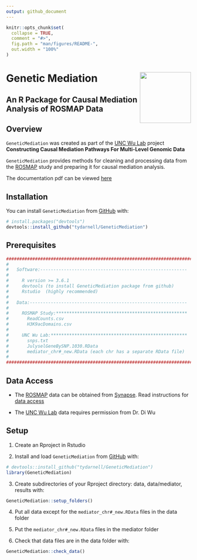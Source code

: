 ```yaml
---
output: github_document
---
```


<!-- README.md is generated from README.Rmd. Please edit that file -->

```r
knitr::opts_chunk$set(
  collapse = TRUE,
  comment = "#>",
  fig.path = "man/figures/README-",
  out.width = "100%"
)
```

# Genetic Mediation <img src='man/figures/logo.png' align="right" height="139" />

<!-- badges: start -->

<!-- badges: end -->

<!-- Global site tag (gtag.js) - Google Analytics -->
<script async src="https://www.googletagmanager.com/gtag/js?id=UA-164663784-2"></script>
<script>
  window.dataLayer = window.dataLayer || [];
  function gtag(){dataLayer.push(arguments);}
  gtag('js', new Date());

  gtag('config', 'UA-164663784-2');
</script>


## An R Package for Causal Mediation Analysis of ROSMAP Data

## Overview

`GeneticMediation` was created as part of the [UNC Wu Lab](http://diwulab.web.unc.edu/) project **Constructing Causal Mediation Pathways For Multi-Level Genomic Data**

`GeneticMediation` provides methods for cleaning and processing data from the [ROSMAP](https://www.synapse.org/#!Synapse:syn3219045) study and preparing it for causal mediation analysis.

The documentation pdf can be viewed [here](https://tydarnell.github.io/GeneticMediation_1.1.0.pdf)

## Installation

You can install `GeneticMediation` from [GitHub](https://github.com/)
with:

``` r
# install.packages("devtools")
devtools::install_github("tydarnell/GeneticMediation")
```
## Prerequisites

``` r
####################################################################################
#   
#   Software:--------------------------------------------------------
#
#     R version >= 3.6.1
#     devtools (to install GeneticMediation package from github)
#     Rstudio  (highly recommended)
#
#   Data:------------------------------------------------------------
#
#     ROSMAP Study:**************************************************
#       ReadCounts.csv   
#       H3K9acDomains.csv 
#
#     UNC Wu Lab:****************************************************
#       snps.txt
#       JulyselGeneBySNP.1030.RData
#       mediator_chr#_new.RData (each chr has a separate RData file)
#
####################################################################################
```
## Data Access

* The [ROSMAP](https://www.synapse.org/#!Synapse:syn3219045) data can be obtained from [Synapse](https://www.synapse.org/#!Synapse:syn3219045). Read instructions for [data access](https://adknowledgeportal.synapse.org/DataAccess/Instructions)

* The [UNC Wu Lab](http://diwulab.web.unc.edu/) data requires permission from Dr. Di Wu

## Setup

1)  Create an Rproject in Rstudio


2)  Install and load `GeneticMediation` from
    [GitHub](https://github.com/) with:

<!-- end list -->

``` r
# devtools::install_github("tydarnell/GeneticMediation")
library(GeneticMediation)
```


3)  Create subdirectories of your Rproject directory: data, data/mediator, results with:

<!-- end list -->

``` r
GeneticMediation::setup_folders()
```


4)  Put all data except for the `mediator_chr#_new.RData` files in the
    data folder


5)  Put the `mediator_chr#_new.RData` files in the mediator folder


6)  Check that data files are in the data folder with:

<!-- end list -->

``` r
GeneticMediation::check_data()
```

